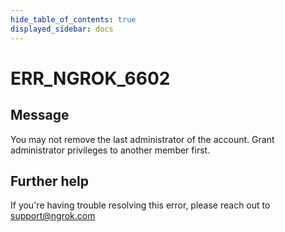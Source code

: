```yaml
---
hide_table_of_contents: true
displayed_sidebar: docs
---
```



# ERR_NGROK_6602

## Message

You may not remove the last administrator of the account. Grant administrator privileges to another member first.

<ErrorDetails error="err_ngrok_6602" />

## Further help

If you're having trouble resolving this error, please reach out to [support@ngrok.com](mailto:support@ngrok.com?subject=Help%20with%20ERR_NGROK_6602)
